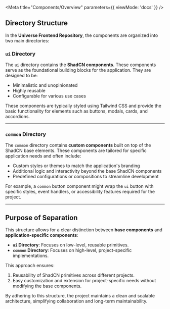 
<Meta title="Components/Overview" parameters={{ viewMode: 'docs' }} />

<Title>Overview</Title>

## Directory Structure

In the **Universe Frontend Repository**, the components are organized into two main directories:

### `ui` Directory
The `ui` directory contains the **ShadCN components**. These components serve as the foundational building blocks for the application. They are designed to be:

- Minimalistic and unopinionated
- Highly reusable
- Configurable for various use cases

These components are typically styled using Tailwind CSS and provide the basic functionality for elements such as buttons, modals, cards, and accordions.

---

### `common` Directory
The `common` directory contains **custom components** built on top of the ShadCN base elements. These components are tailored for specific application needs and often include:

- Custom styles or themes to match the application's branding
- Additional logic and interactivity beyond the base ShadCN components
- Predefined configurations or compositions to streamline development

For example, a `common` button component might wrap the `ui` button with specific styles, event handlers, or accessibility features required for the project.

---

## Purpose of Separation

This structure allows for a clear distinction between **base components** and **application-specific components**:
- **`ui` Directory**: Focuses on low-level, reusable primitives.
- **`common` Directory**: Focuses on high-level, project-specific implementations.

This approach ensures:
1. Reusability of ShadCN primitives across different projects.
2. Easy customization and extension for project-specific needs without modifying the base components.

By adhering to this structure, the project maintains a clean and scalable architecture, simplifying collaboration and long-term maintainability.
